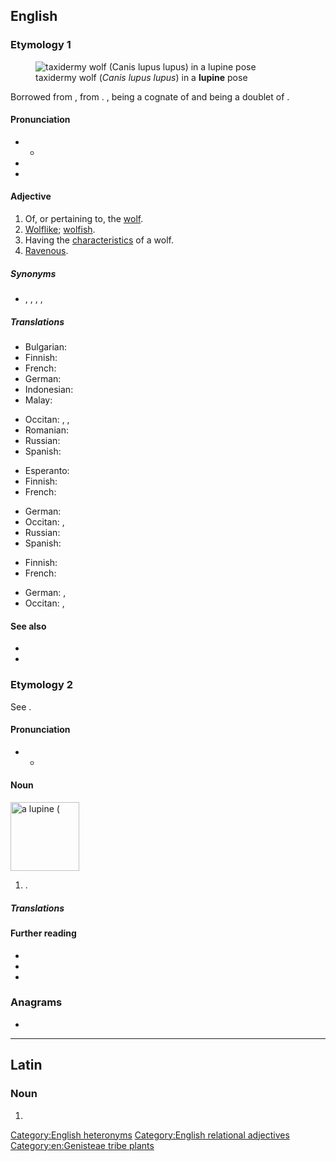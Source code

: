 {{also|Lupine|łupinę}}
==English==
{{wikipedia}}

===Etymology 1===
[[File:Loup taxidermie Muséum Histoire naturelle Lille GLAM 2016 F Lamiot.jpg|thumb|taxidermy wolf (''Canis lupus lupus'') in a '''lupine''' pose]]

Borrowed from {{bor|en|la|lupīnus}}, from {{m|la|lupus||wolf}}. {{piecewise doublet|en|wolven}}, {{cog|la|lupus}} being a cognate of {{m|en|wolf}} and {{m|en|-ine}} being a doublet of {{m|en|-en}}.

====Pronunciation====
* {{IPA|en|/ˈluː.paɪn/}}
** {{audio|en|LL-Q1860 (eng)-Vealhurl-lupine1.wav|Audio (UK)}}
* {{hyphenation|en|lu|pine}}
* {{rhymes|en|uːpaɪn}}

====Adjective====
{{en-adj}}

# Of, or pertaining to, the [[wolf]].
# [[wolflike|Wolflike]]; [[wolfish]].
# Having the [[characteristic]]s of a wolf.
# [[ravenous|Ravenous]].

=====Synonyms=====
* {{sense|ravenous}} {{l|en|ferocious}}, {{l|en|gluttonous}}, {{l|en|insatiable}}, {{l|en|rapacious}}, {{l|en|voracious}}

=====Translations=====
{{trans-top|wolf-like}}
* Bulgarian: {{t|bg|вълчи}}
* Finnish: {{t|fi|susimainen}}
* French: {{t+|fr|lupin}}
* German: {{t|de|wölfisch}}
* Indonesian: {{t+|id|serigala}}
* Malay: {{t|ms|serigala}}
{{trans-mid}}
* Occitan: {{t|oc|lupin}}, {{t|oc|alobatit}}, {{t|oc|alobit}}
* Romanian: {{t+|ro|lupesc}}
* Russian: {{t+|ru|во́лчий}}
* Spanish: {{t+|es|lobuno}}
{{trans-bottom}}

{{trans-top|having the characteristics of a wolf}}
* Esperanto: {{t+|eo|lupa}}
* Finnish: {{t|fi|susimainen}}
* French: {{t+|fr|lupin}}
{{trans-mid}}
* German: {{t|de|wölfisch}}
* Occitan: {{t|oc|lupin}}, {{t|oc|alobatit}}
* Russian: {{t+|ru|во́лчий}}
* Spanish: {{t+|es|lobuno}}
{{trans-bottom}}

{{trans-top|ravenous}}
* Finnish: {{t+|fi|ahnas}}
* French: {{t+|fr|vorace}}
{{trans-mid}}
* German: {{t|de|mit Bärenhunger}}, {{t|de|unersättlich}}
* Occitan: {{t|oc|alobatit}}, {{t|oc|voraç}}
{{trans-bottom}}

====See also====
* {{l|en|canine}}
* {{l|en|vulpine}}

===Etymology 2===
See {{m|en|lupin}}.

====Pronunciation====
* {{IPA|en|/ˈluː.pɪn/}}
** {{audio|en|LL-Q1860 (eng)-Vealhurl-lupine2.wav|Audio (UK)}}

====Noun====
[[Image:Lupinus polyphyllus3.JPG|thumb|110px|right|a '''lupine''' ({{taxlink|Lupinus polyphyllus|species}}]]
{{en-noun}}

# {{alternative form of|en|lupin|from=North American English|nodot=1}} {{gloss|any plant of the genus ''[[Lupinus]]''; an edible legume seed of one of these plants}}.

=====Translations=====
{{trans-see|lupin}}

====Further reading====
* {{pedia|Lupinus|i=1}}
* {{specieslite|Lupinus|i=1}}
* {{comcatlite|Lupinus|i=1}}

===Anagrams===
* {{anagrams|en|a=eilnpu|Lupien|line up|line-up|lineup|pinule|unpile|up line|up-line|upline}}

[[Category:English heteronyms]]
[[Category:English relational adjectives]]
[[Category:en:Genisteae tribe plants]]

----

==Latin==

===Noun===
{{la-noun-form|lupīne}}

# {{inflection of|la|lupīnus||voc|s}}
